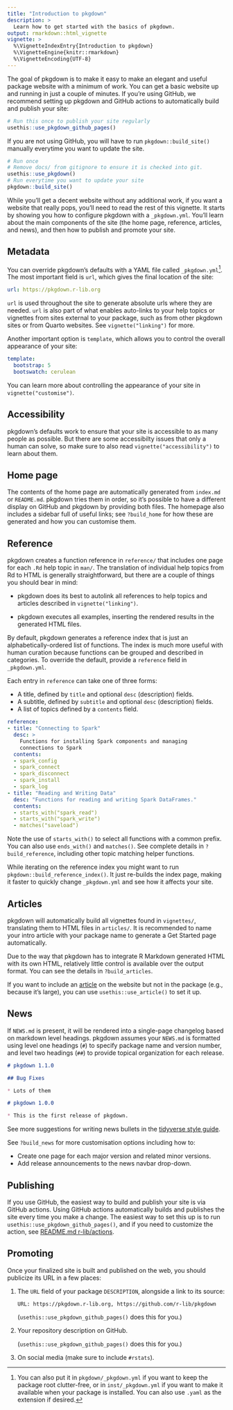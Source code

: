 ```yaml
---
title: "Introduction to pkgdown"
description: >
  Learn how to get started with the basics of pkgdown.
output: rmarkdown::html_vignette
vignette: >
  %\VignetteIndexEntry{Introduction to pkgdown}
  %\VignetteEngine{knitr::rmarkdown}
  %\VignetteEncoding{UTF-8}
---
```


The goal of pkgdown is to make it easy to make an elegant and useful package website with a minimum of work.
You can get a basic website up and running in just a couple of minutes. If you're using GitHub, we recommend setting up pkgdown and GitHub actions to automatically build and publish your site:

```r
# Run this once to publish your site regularly
usethis::use_pkgdown_github_pages()
```

If you are not using GitHub, you will have to run `pkgdown::build_site()` manually everytime you want to update the site.

```r
# Run once
# Remove docs/ from gitignore to ensure it is checked into git.
usethis::use_pkgdown()
# Run everytime you want to update your site
pkgdown::build_site()
```


While you'll get a decent website without any additional work, if you want a website that really pops, you'll need to read the rest of this vignette.
It starts by showing you how to configure pkgdown with a `_pkgdown.yml`.
You'll learn about the main components of the site (the home page, reference, articles, and news), and then how to publish and promote your site.

## Metadata

You can override pkgdown's defaults with a YAML file called `_pkgdown.yml`[^1].
The most important field is `url`, which gives the final location of the site:

[^1]: You can also put it in `pkgdown/_pkgdown.yml` if you want to keep the package root clutter-free, or in `inst/_pkgdown.yml` if you want to make it available when your package is installed. You can also use `.yaml` as the extension if desired.

``` yaml
url: https://pkgdown.r-lib.org
```

`url` is used throughout the site to generate absolute urls where they are needed.
`url` is also part of what enables auto-links to your help topics or vignettes from sites external to your package, such as from other pkgdown sites or from Quarto websites.
See `vignette("linking")` for more.

Another important option is `template`, which allows you to control the overall appearance of your site:

``` yaml
template:
  bootstrap: 5
  bootswatch: cerulean
```

You can learn more about controlling the appearance of your site in `vignette("customise")`.

## Accessibility

pkgdown's defaults work to ensure that your site is accessible to as many people as possible. But there are some accessibilty issues that only a human can solve, so make sure to also read `vignette("accessibility")` to learn about them.

## Home page

The contents of the home page are automatically generated from `index.md` or `README.md`.
pkgdown tries them in order, so it's possible to have a different display on GitHub and pkgdown by providing both files.
The homepage also includes a sidebar full of useful links; see `?build_home` for how these are generated and how you can customise them.

## Reference

pkgdown creates a function reference in `reference/` that includes one page for each `.Rd` help topic in `man/`.
The translation of individual help topics from Rd to HTML is generally straightforward, but there are a couple of things you should bear in mind:

-   pkgdown does its best to autolink all references to help topics and articles described in `vignette("linking")`.

-   pkgdown executes all examples, inserting the rendered results in the generated HTML files.

By default, pkgdown generates a reference index that is just an alphabetically-ordered list of functions.
The index is much more useful with human curation because functions can be grouped and described in categories.
To override the default, provide a `reference` field in `_pkgdown.yml`.

Each entry in `reference` can take one of three forms:

-   A title, defined by `title` and optional `desc` (description) fields.
-   A subtitle, defined by `subtitle` and optional `desc` (description) fields.
-   A list of topics defined by a `contents` field.

``` yaml
reference:
- title: "Connecting to Spark"
  desc: >
    Functions for installing Spark components and managing
    connections to Spark
  contents: 
  - spark_config
  - spark_connect
  - spark_disconnect
  - spark_install
  - spark_log
- title: "Reading and Writing Data"
  desc: "Functions for reading and writing Spark DataFrames."
  contents:
  - starts_with("spark_read")
  - starts_with("spark_write")
  - matches("saveload")
```

Note the use of `starts_with()` to select all functions with a common prefix.
You can also use `ends_with()` and `matches()`.
See complete details in `?build_reference`, including other topic matching helper functions.

While iterating on the reference index you might want to run `pkgdown::build_reference_index()`.
It just re-builds the index page, making it faster to quickly change `_pkgdown.yml` and see how it affects your site.

## Articles

pkgdown will automatically build all vignettes found in `vignettes/`, translating them to HTML files in `articles/`.
It is recommended to name your intro article with your package name to generate a Get Started page automatically.

Due to the way that pkgdown has to integrate R Markdown generated HTML with its own HTML, relatively little control is available over the output format.
You can see the details in `?build_articles`.

If you want to include an [article](https://r-pkgs.org/website.html#non-vignette-articles) on the website but not in the package (e.g., because it's large), you can use `usethis::use_article()` to set it up.

## News

If `NEWS.md` is present, it will be rendered into a single-page changelog based on markdown level headings.
pkgdown assumes your `NEWS.md` is formatted using level one headings (`#`) to specify package name and version number, and level two headings (`##`) to provide topical organization for each release.

``` markdown
# pkgdown 1.1.0

## Bug Fixes

* Lots of them

# pkgdown 1.0.0

* This is the first release of pkgdown.
```

See more suggestions for writing news bullets in the [tidyverse style guide](https://style.tidyverse.org/news.html).

See `?build_news` for more customisation options including how to:

-   Create one page for each major version and related minor versions.
-   Add release announcements to the news navbar drop-down.

## Publishing

If you use GitHub, the easiest way to build and publish your site is via GitHub actions.
Using GitHub actions automatically builds and publishes the site every time you make a change.
The easiest way to set this up is to run `usethis::use_pkgdown_github_pages()`, and if you need to customize the action, see [README.md r-lib/actions](https://github.com/r-lib/actions/tree/v2-branch/examples#build-pkgdown-site).

## Promoting

Once your finalized site is built and published on the web, you should publicize its URL in a few places:

1.  The `URL` field of your package `DESCRIPTION`, alongside a link to its source:

        URL: https://pkgdown.r-lib.org, https://github.com/r-lib/pkgdown

    (`usethis::use_pkgdown_github_pages()` does this for you.)

2.  Your repository description on GitHub.

    (`usethis::use_pkgdown_github_pages()` does this for you.)

3.  On social media (make sure to include `#rstats`).

